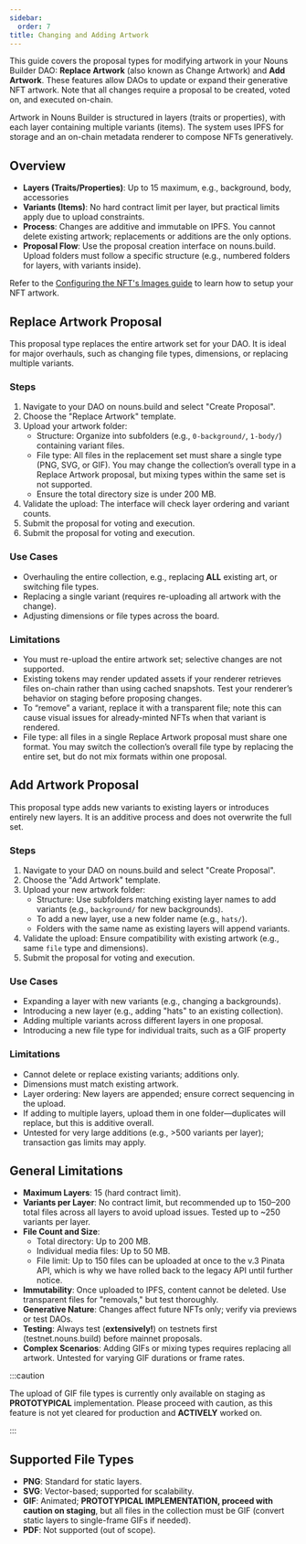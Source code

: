 ```yaml
---
sidebar:
  order: 7
title: Changing and Adding Artwork
---
```


This guide covers the proposal types for modifying artwork in your Nouns Builder DAO: **Replace Artwork** (also known as Change Artwork) and **Add Artwork**. These features allow DAOs to update or expand their generative NFT artwork. Note that all changes require a proposal to be created, voted on, and executed on-chain.

Artwork in Nouns Builder is structured in layers (traits or properties), with each layer containing multiple variants (items). The system uses IPFS for storage and an on-chain metadata renderer to compose NFTs generatively.

## Overview

- **Layers (Traits/Properties)**: Up to 15 maximum, e.g., background, body, accessories
- **Variants (Items)**: No hard contract limit per layer, but practical limits apply due to upload constraints.
- **Process**: Changes are additive and immutable on IPFS. You cannot delete existing artwork; replacements or additions are the only options.
- **Proposal Flow**: Use the proposal creation interface on nouns.build. Upload folders must follow a specific structure (e.g., numbered folders for layers, with variants inside).

Refer to the [Configuring the NFT's Images guide](/guides/img-config) to learn how to setup your NFT artwork.

## Replace Artwork Proposal

This proposal type replaces the entire artwork set for your DAO. It is ideal for major overhauls, such as changing file types, dimensions, or replacing multiple variants.

### Steps
1. Navigate to your DAO on nouns.build and select "Create Proposal".
2. Choose the "Replace Artwork" template.
3. Upload your artwork folder:
   - Structure: Organize into subfolders (e.g., `0-background/`, `1-body/`) containing variant files.
   - File type: All files in the replacement set must share a single type (PNG, SVG, or GIF). You may change the collection’s overall type in a Replace Artwork proposal, but mixing types within the same set is not supported.
   - Ensure the total directory size is under 200 MB.
4. Validate the upload: The interface will check layer ordering and variant counts.
5. Submit the proposal for voting and execution.
5. Submit the proposal for voting and execution.

### Use Cases
- Overhauling the entire collection, e.g., replacing **ALL** existing art, or switching file types.
- Replacing a single variant (requires re-uploading all artwork with the change).
- Adjusting dimensions or file types across the board.

### Limitations
- You must re-upload the entire artwork set; selective changes are not supported.
- Existing tokens may render updated assets if your renderer retrieves files on-chain rather than using cached snapshots. Test your renderer’s behavior on staging before proposing changes.
- To “remove” a variant, replace it with a transparent file; note this can cause visual issues for already-minted NFTs when that variant is rendered.
- File type: all files in a single Replace Artwork proposal must share one format. You may switch the collection’s overall file type by replacing the entire set, but do not mix formats within one proposal.
## Add Artwork Proposal

This proposal type adds new variants to existing layers or introduces entirely new layers. It is an additive process and does not overwrite the full set.

### Steps
1. Navigate to your DAO on nouns.build and select "Create Proposal".
2. Choose the "Add Artwork" template.
3. Upload your new artwork folder:
   - Structure: Use subfolders matching existing layer names to add variants (e.g., `background/` for new backgrounds).
   - To add a new layer, use a new folder name (e.g., `hats/`).
   - Folders with the same name as existing layers will append variants.
4. Validate the upload: Ensure compatibility with existing artwork (e.g., same `file` type and dimensions).
5. Submit the proposal for voting and execution.

### Use Cases
- Expanding a layer with new variants (e.g., changing a backgrounds).
- Introducing a new layer (e.g., adding "hats" to an existing collection).
- Adding multiple variants across different layers in one proposal.
- Introducing a new file type for individual traits, such as a GIF property

### Limitations
- Cannot delete or replace existing variants; additions only.
- Dimensions must match existing artwork.
- Layer ordering: New layers are appended; ensure correct sequencing in the upload.
- If adding to multiple layers, upload them in one folder—duplicates will replace, but this is additive overall.
- Untested for very large additions (e.g., >500 variants per layer); transaction gas limits may apply.

## General Limitations

- **Maximum Layers**: 15 (hard contract limit).
- **Variants per Layer**: No contract limit, but recommended up to 150–200 total files across all layers to avoid upload issues. Tested up to ~250 variants per layer.
- **File Count and Size**: 
  - Total directory: Up to 200 MB.
  - Individual media files: Up to 50 MB.
  - File limit: Up to 150 files can be uploaded at once to the v.3 Pinata API, which is why we have rolled back to the legacy API until further notice.
- **Immutability**: Once uploaded to IPFS, content cannot be deleted. Use transparent files for "removals," but test thoroughly.
- **Generative Nature**: Changes affect future NFTs only; verify via previews or test DAOs.
- **Testing**: Always test (**extensively!**) on testnets first (testnet.nouns.build) before mainnet proposals.
- **Complex Scenarios**: Adding GIFs or mixing types requires replacing all artwork. Untested for varying GIF durations or frame rates.

:::caution

The upload of GIF file types is currently only available on staging as **PROTOTYPICAL** implementation. Please proceed with caution, as this feature is not yet cleared for production and **ACTIVELY** worked on.

:::

## Supported File Types

- **PNG**: Standard for static layers.
- **SVG**: Vector-based; supported for scalability.
- **GIF**: Animated; **PROTOTYPICAL IMPLEMENTATION, proceed with caution on staging**, but all files in the collection must be GIF (convert static layers to single-frame GIFs if needed).
- **PDF**: Not supported (out of scope).
